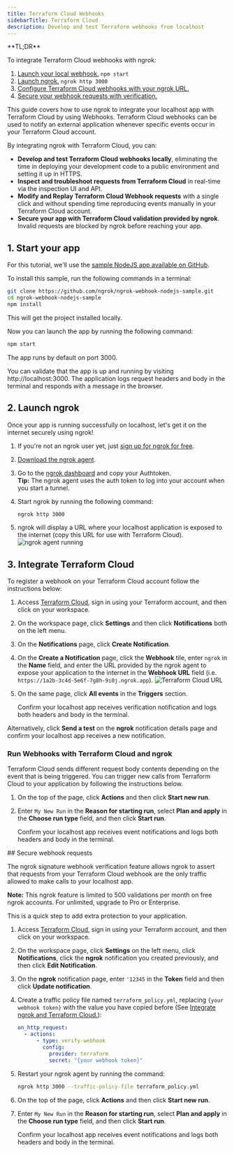 ```yaml
---
title: Terraform Cloud Webhooks
sidebarTitle: Terraform Cloud
description: Develop and test Terraform webhooks from localhost
---
```


<Tip>
**TL;DR**



To integrate Terraform Cloud webhooks with ngrok:

1. [Launch your local webhook.](#start-your-app) `npm start`
1. [Launch ngrok.](#start-ngrok) `ngrok http 3000`
1. [Configure Terraform Cloud webhooks with your ngrok URL.](#setup-webhook)
1. [Secure your webhook requests with verification.](#security)
</Tip>

This guide covers how to use ngrok to integrate your localhost app with Terraform Cloud by using Webhooks.
Terraform Cloud webhooks can be used to notify an external application whenever specific events occur in your Terraform Cloud account.

By integrating ngrok with Terraform Cloud, you can:

- **Develop and test Terraform Cloud webhooks locally**, eliminating the time in deploying your development code to a public environment and setting it up in HTTPS.
- **Inspect and troubleshoot requests from Terraform Cloud** in real-time via the inspection UI and API.
- **Modify and Replay Terraform Cloud Webhook requests** with a single click and without spending time reproducing events manually in your Terraform Cloud account.
- **Secure your app with Terraform Cloud validation provided by ngrok**. Invalid requests are blocked by ngrok before reaching your app.

## 1. Start your app 

For this tutorial, we'll use the [sample NodeJS app available on GitHub](https://github.com/ngrok/ngrok-webhook-nodejs-sample).

To install this sample, run the following commands in a terminal:

```bash
git clone https://github.com/ngrok/ngrok-webhook-nodejs-sample.git
cd ngrok-webhook-nodejs-sample
npm install
```

This will get the project installed locally.

Now you can launch the app by running the following command:

```bash
npm start
```

The app runs by default on port 3000.

You can validate that the app is up and running by visiting http://localhost:3000. The application logs request headers and body in the terminal and responds with a message in the browser.

## 2. Launch ngrok 

Once your app is running successfully on localhost, let's get it on the internet securely using ngrok!

1. If you're not an ngrok user yet, just [sign up for ngrok for free](https://ngrok.com/signup).

1. [Download the ngrok agent](https://download.ngrok.com).

1. Go to the [ngrok dashboard](https://dashboard.ngrok.com) and copy your Authtoken. <br />
   **Tip:** The ngrok agent uses the auth token to log into your account when you start a tunnel.
1. Start ngrok by running the following command:

   ```bash
   ngrok http 3000
   ```

1. ngrok will display a URL where your localhost application is exposed to the internet (copy this URL for use with Terraform Cloud).
   ![ngrok agent running](../img/twilio/img/launch_ngrok_tunnel.png)

## 3. Integrate Terraform Cloud 

To register a webhook on your Terraform Cloud account follow the instructions below:

1. Access [Terraform Cloud](https://app.terraform.io/), sign in using your Terraform account, and then click on your workspace.

1. On the workspace page, click **Settings** and then click **Notifications** both on the left menu.

1. On the **Notifications** page, click **Create Notification**.

1. On the **Create a Notification** page, click the **Webhook** tile, enter `ngrok` in the **Name** field, and enter the URL provided by the ngrok agent to expose your application to the internet in the **Webhook URL** field (i.e. `https://1a2b-3c4d-5e6f-7g8h-9i0j.ngrok.app`).
   ![Terraform Cloud URL](../img/terraform/img/ngrok_url_configuration_terraform.png)

1. On the same page, click **All events** in the **Triggers** section.

   Confirm your localhost app receives verification notification and logs both headers and body in the terminal.

Alternatively, click **Send a test** on the **ngrok** notification details page and confirm your localhost app receives a new notification.

### Run Webhooks with Terraform Cloud and ngrok

Terraform Cloud sends different request body contents depending on the event that is being triggered.
You can trigger new calls from Terraform Cloud to your application by following the instructions below.

1. On the top of the page, click **Actions** and then click **Start new run**.

1. Enter `My New Run` in the **Reason for starting run**, select **Plan and apply** in the **Choose run type** field, and then click **Start run**.

   Confirm your localhost app receives event notifications and logs both headers and body in the terminal.

<InspectingRequests />

<ReplayingRequests />
## Secure webhook requests 

The ngrok signature webhook verification feature allows ngrok to assert that requests from your Terraform Cloud webhook are the only traffic allowed to make calls to your localhost app.

**Note:** This ngrok feature is limited to 500 validations per month on free ngrok accounts. For unlimited, upgrade to Pro or Enterprise.

This is a quick step to add extra protection to your application.

1. Access [Terraform Cloud](https://app.terraform.io/), sign in using your Terraform account, and then click on your workspace.

1. On the workspace page, click **Settings** on the left menu, click **Notifications**, click the **ngrok** notification you created previously, and then click **Edit Notification**.

1. On the **ngrok** notification page, enter `'12345` in the **Token** field and then click **Update notification**.

1. Create a traffic policy file named `terraform_policy.yml`, replacing `{your webhook token}` with the value you have copied before (See [Integrate ngrok and Terraform Cloud.](#setup-webhook)):

   ```yaml
   on_http_request:
     - actions:
         - type: verify-webhook
           config:
             provider: terraform
             secret: "{your webhook token}"
   ```

1. Restart your ngrok agent by running the command:

   ```bash
   ngrok http 3000 --traffic-policy-file terraform_policy.yml
   ```

1. On the top of the page, click **Actions** and then click **Start new run**.

1. Enter `My New Run` in the **Reason for starting run**, select **Plan and apply** in the **Choose run type** field, and then click **Start run**.

   Confirm your localhost app receives event notifications and logs both headers and body in the terminal.

